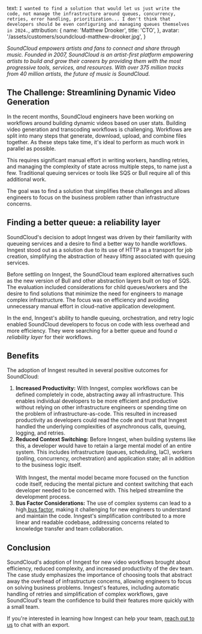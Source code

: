   text: `I wanted to find a solution that would let us just write the code, not manage the infrastructure around queues, concurrency, retries, error handling, prioritization... I don't think that developers should be even configuring and managing queues themselves in 2024.`,
  attribution: {
    name: 'Matthew Drooker',
    title: 'CTO',
  },
  avatar: '/assets/customers/soundcloud-matthew-drooker.jpg',
}

_SoundCloud empowers artists and fans to connect and share through music. Founded in 2007, SoundCloud is an artist-first platform empowering artists to build and grow their careers by providing them with the most progressive tools, services, and resources. With over 375 million tracks from 40 million artists, the future of music is SoundCloud._

## The Challenge: Streamlining Dynamic Video Generation

In the recent months, SoundCloud engineers have been working on workflows around building dynamic videos based on user stats. Building video generation and transcoding workflows is challenging. Workflows are split into many steps that generate, download, upload, and combine files together. As these steps take time, it's ideal to perform as much work in parallel as possible.

This requires significant manual effort in writing workers, handling retries, and managing the complexity of state across multiple steps, to name just a few. Traditional queuing services or tools like SQS or Bull require all of this additional work.

The goal was to find a solution that simplifies these challenges and allows engineers to focus on the business problem rather than infrastructure concerns.


## **Finding a better queue: a reliability layer**

SoundCloud's decision to adopt Inngest was driven by their familiarity with queueing services and a desire to find a better way to handle workflows. Inngest stood out as a solution due to its use of HTTP as a transport for job creation, simplifying the abstraction of heavy lifting associated with queuing services.

Before settling on Inngest, the SoundCloud team explored alternatives such as the new version of Bull and other abstraction layers built on top of SQS. The evaluation included considerations for child queues/workers and the desire to find solutions that minimize the need for engineers to manage complex infrastructure. The focus was on efficiency and avoiding unnecessary manual effort in cloud-native application development.

In the end, Inngest's ability to handle queuing, orchestration, and retry logic enabled SoundCloud developers to focus on code with less overhead and more efficiency. They were searching for a better queue and found _a reliability layer_ for their workflows.


## **Benefits**

The adoption of Inngest resulted in several positive outcomes for SoundCloud:

1. **Increased Productivity:** With Inngest, complex workflows can be defined completely in code, abstracting away all infrastructure. This enables individual developers to be more efficient and productive without relying on other infrastructure engineers or spending time on the problem of infrastructure-as-code. This resulted in increased productivity as developers could read the code and trust that Inngest handled the underlying complexities of asynchronous calls, queuing, logging, and retries.
2. **Reduced Context Switching:** Before Inngest, when building systems like this, a developer would have to retain a large mental model of an entire system. This includes infrastructure (queues, scheduling, IaC), workers (polling, concurrency, orchestration) and application state; all in addition to the business logic itself. \
\
With Inngest, the mental model became more focused on the function code itself, reducing the mental picture and context switching that each developer needed to be concerned with. This helped streamline the development process.
3. **Bus Factor Considerations:** The use of complex systems can lead to a high[ bus factor](https://en.wikipedia.org/wiki/Bus_factor), making it challenging for new engineers to understand and maintain the code. Inngest's simplification contributed to a more linear and readable codebase, addressing concerns related to knowledge transfer and team collaboration.


## **Conclusion**

SoundCloud's adoption of Inngest for new video workflows brought about efficiency, reduced complexity, and increased productivity of the dev team. The case study emphasizes the importance of choosing tools that abstract away the overhead of infrastructure concerns, allowing engineers to focus on solving business problems. Inngest's features, including automatic handling of retries and simplification of complex workflows, gave SoundCloud's team the confidence to build their features more quickly with a small team.

If you're interested in learning how Inngest can help your team, [reach out to us](/contact?ref=case-study-soundcloud) to chat with an export.